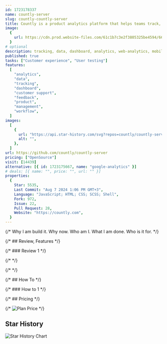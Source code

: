 ```yaml
---
id: 1723178337
name: countly-server
slug: countly-countly-server
title: Countly is a product analytics platform that helps teams track, analyze and act-on their user actions and behaviour on mobile, web and desktop applications.
image:
  {
    url: https://cdn.prod.website-files.com/61c1b7c3e2f3805325be4594/668ce80fb93226b6ad88d718_Meta%20Tag-Countly.com.png,
  }
# optional
description: tracking, data, dashboard, analytics, web-analytics, mobile-analytics, push-notifications, crash-reports, insights, feature-flags, user-feedback, hipaa, data-privacy, product-management, gdpr, coppa, product-analytics, data-ownership, crash-analytics, remote-configuration,  ,
published: true
tasks: ["Customer experience", "User testing"]
features:
  [
    "analytics",
    "data",
    "tracking",
    "dashboard",
    "customer support",
    "feedback",
    "product",
    "management",
    "workflow",
  ]
images:
  [
    {
      url: "https://api.star-history.com/svg?repos=countly/countly-server",
      alt: "",
    },
  ]
url: https://github.com/countly/countly-server
pricing: ["OpenSource"]
visit: [14439]
alternative: [{ id: 1723175667, name: "google-analytics" }]
# deals: [{ name: "", price: "", url: "" }]
properties:
  {
    Star: 5535,
    Last Commit: "Aug 7 2024 1:06 PM GMT+3",
    Language: "JavaScript; HTML; CSS; SCSS; Shell",
    Fork: 972,
    Issue: 22,
    Pull Request: 28,
    Website: "https://countly.com",
  }
---
```


{/* Why I am build it. Why now. Who am I. What I am done. Who is it for. */}

{/* ## Review, Features */}

{/* ### Review 1 */}

{/* <DetailYoutube videoId="" startTime={0} /> */}

{/* <Twitters ids=[] /> */}

{/* ## How To */}

{/* ### How to 1 */}

{/* ## Pricing */}

{/* <Img src="" alt="Plan Price" /> */}

## Star History

![Star History Chart](https://api.star-history.com/svg?repos=countly/countly-server)
